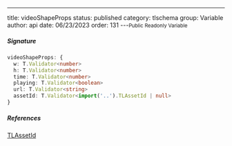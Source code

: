 ---
title: videoShapeProps
status: published
category: tlschema
group: Variable
author: api
date: 06/23/2023
order: 131
---<Small>Public Readonly Variable</Small>




##### Signature


```ts
videoShapeProps: {
  w: T.Validator<number>
  h: T.Validator<number>
  time: T.Validator<number>
  playing: T.Validator<boolean>
  url: T.Validator<string>
  assetId: T.Validator<import('..').TLAssetId | null>
}
```

##### References

[TLAssetId](/gen/tlschema/TLAssetId-type)

